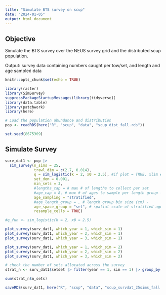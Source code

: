 ```yaml
---
title: "Simulate BTS survey on scup"
date: "2024-01-05"
output: html_document
---
```


## Objective 
Simulate the BTS survey over the NEUS survey grid and the distributed scup population. 

Output: survey data containing numbers caught per tow/set, and length and age sampled data 


```r
knitr::opts_chunk$set(echo = TRUE)

library(raster)
library(SimSurvey)
suppressPackageStartupMessages(library(tidyverse))
library(data.table)
library(patchwork)
library(here)

# Load the population abundance and distribution 
pop <- readRDS(here("R", "scup", "data", "scup_dist_fall.rds"))

set.seed(8675309)
```


## Simulate Survey
```r
surv_dat1 <- pop |>
  sim_survey(n_sims = 25,
             trawl_dim = c(2.7, 0.014),
             q = sim_logistic(k = 2, x0 = 2.5), #if plot = TRUE, xlim errors
             set_den = 0.001,
             min_sets = 3,
             #lengths_cap = # max # of lengths to collect per set
             #age_cap = 8, # max # of ages to sample per length group - all 8?
             age_sampling = "stratified", 
             #age_length_group = , # length group bin size (cm) - 
             age_space_group = "set", # spatial scale of stratified age sampling - ages taken each tow?
             resample_cells = TRUE)
```


```r
#q_fun <- sim_logistic(k = 2, x0 = 2.5)
```


```r
plot_survey(surv_dat1, which_year = 1, which_sim = 1)
plot_survey(surv_dat1, which_year = 2, which_sim = 1)
plot_survey(surv_dat1, which_year = 3, which_sim = 1)
```


```r
plot_survey(surv_dat1, which_year = 1, which_sim = 2)
plot_survey(surv_dat1, which_year = 2, which_sim = 2)
plot_survey(surv_dat1, which_year = 3, which_sim = 2)
```

```r
# check the number of sets allocated across the survey
strat_n <- surv_dat1$setdet |> filter(year == 1, sim == 1) |> group_by(strat) |> summarise(n_sets = length(set)) |> arrange(desc(n_sets))

sum(strat_n$n_sets)

```


```r

saveRDS(surv_dat1, here("R", "scup", "data", "scup_survdat_25sims_fall.rds"))
```

